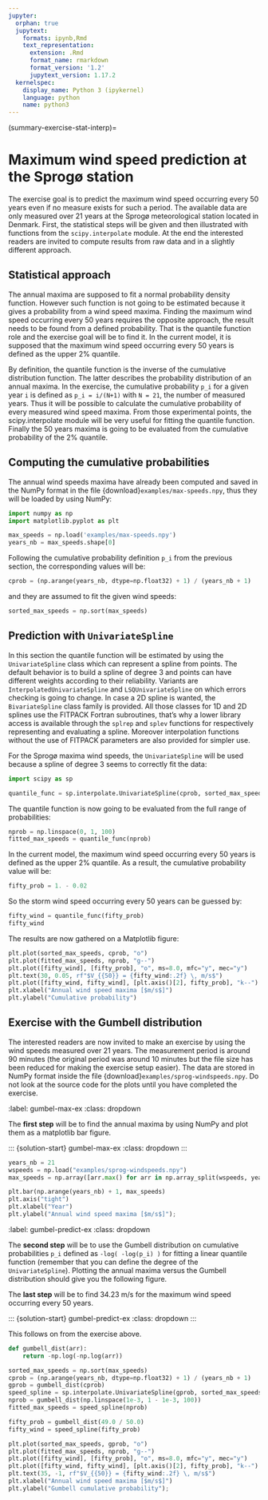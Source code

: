 ```yaml
---
jupyter:
  orphan: true
  jupytext:
    formats: ipynb,Rmd
    text_representation:
      extension: .Rmd
      format_name: rmarkdown
      format_version: '1.2'
      jupytext_version: 1.17.2
  kernelspec:
    display_name: Python 3 (ipykernel)
    language: python
    name: python3
---
```


(summary-exercise-stat-interp)=

# Maximum wind speed prediction at the Sprogø station

The exercise goal is to predict the maximum wind speed occurring every
50 years even if no measure exists for such a period. The available
data are only measured over 21 years at the Sprogø meteorological
station located in Denmark. First, the statistical steps will be given
and then illustrated with functions from the `scipy.interpolate` module. At
the end the interested readers are invited to compute results from raw data
and in a slightly different approach.

## Statistical approach

The annual maxima are supposed to fit a normal probability density
function. However such function is not going to be estimated because
it gives a probability from a wind speed maxima. Finding the maximum wind
speed occurring every 50 years requires the opposite approach, the result
needs to be found from a defined probability. That is the quantile function
role and the exercise goal will be to find it. In the current model,
it is supposed that the maximum wind speed occurring every 50 years is
defined as the upper 2% quantile.

By definition, the quantile function is the inverse of the cumulative
distribution function. The latter describes the probability distribution
of an annual maxima. In the exercise, the cumulative probability `p_i`
for a given year `i` is defined as `p_i = i/(N+1)` with `N = 21`,
the number of measured years. Thus it will be possible to calculate
the cumulative probability of every measured wind speed maxima.
From those experimental points, the scipy.interpolate module will be
very useful for fitting the quantile function. Finally the 50 years
maxima is going to be evaluated from the cumulative probability
of the 2% quantile.

## Computing the cumulative probabilities

The annual wind speeds maxima have already been computed and saved in
the NumPy format in the file {download}`examples/max-speeds.npy`, thus they will be loaded
by using NumPy:

```python
import numpy as np
import matplotlib.pyplot as plt
```

```python
max_speeds = np.load('examples/max-speeds.npy')
years_nb = max_speeds.shape[0]
```

Following the cumulative probability definition `p_i` from the previous
section, the corresponding values will be:

```python
cprob = (np.arange(years_nb, dtype=np.float32) + 1) / (years_nb + 1)
```

and they are assumed to fit the given wind speeds:

```python
sorted_max_speeds = np.sort(max_speeds)
```

## Prediction with `UnivariateSpline`

In this section the quantile function will be estimated by using the
`UnivariateSpline` class which can represent a spline from points. The
default behavior is to build a spline of degree 3 and points can
have different weights according to their reliability. Variants are
`InterpolatedUnivariateSpline` and `LSQUnivariateSpline` on which
errors checking is going to change. In case a 2D spline is wanted,
the `BivariateSpline` class family is provided. All those classes
for 1D and 2D splines use the FITPACK Fortran subroutines, that's why a
lower library access is available through the `splrep` and `splev`
functions for respectively representing and evaluating a spline.
Moreover interpolation functions without the use of FITPACK parameters
are also provided for simpler use.

For the Sprogø maxima wind speeds, the `UnivariateSpline` will be
used because a spline of degree 3 seems to correctly fit the data:

```python
import scipy as sp

quantile_func = sp.interpolate.UnivariateSpline(cprob, sorted_max_speeds)
```

The quantile function is now going to be evaluated from the full range
of probabilities:

```python
nprob = np.linspace(0, 1, 100)
fitted_max_speeds = quantile_func(nprob)
```

In the current model, the maximum wind speed occurring every 50 years is
defined as the upper 2% quantile. As a result, the cumulative probability
value will be:

```python
fifty_prob = 1. - 0.02
```

So the storm wind speed occurring every 50 years can be guessed by:

```python
fifty_wind = quantile_func(fifty_prob)
fifty_wind
```

The results are now gathered on a Matplotlib figure:


```python
plt.plot(sorted_max_speeds, cprob, "o")
plt.plot(fitted_max_speeds, nprob, "g--")
plt.plot([fifty_wind], [fifty_prob], "o", ms=8.0, mfc="y", mec="y")
plt.text(30, 0.05, rf"$V_{{50}} = {fifty_wind:.2f} \, m/s$")
plt.plot([fifty_wind, fifty_wind], [plt.axis()[2], fifty_prob], "k--")
plt.xlabel("Annual wind speed maxima [$m/s$]")
plt.ylabel("Cumulative probability")
```


## Exercise with the Gumbell distribution

The interested readers are now invited to make an exercise by using the wind
speeds measured over 21 years. The measurement period is around 90 minutes
(the original period was around 10 minutes but the file size has been reduced
for making the exercise setup easier). The data are stored in NumPy format
inside the file {download}`examples/sprog-windspeeds.npy`. Do not look at the
source code for the plots until you have completed the exercise.

::: {exercise-start}
:label: gumbel-max-ex
:class: dropdown
:::

The **first step** will be to find the annual maxima by using NumPy and plot
them as a matplotlib bar figure.

::: {exercise-end}
:::

::: {solution-start} gumbel-max-ex
:class: dropdown
:::

```python
years_nb = 21
wspeeds = np.load("examples/sprog-windspeeds.npy")
max_speeds = np.array([arr.max() for arr in np.array_split(wspeeds, years_nb)])
```

```python
plt.bar(np.arange(years_nb) + 1, max_speeds)
plt.axis("tight")
plt.xlabel("Year")
plt.ylabel("Annual wind speed maxima [$m/s$]");
```

::: {solution-end}
:::

::: {exercise-start}
:label: gumbel-predict-ex
:class: dropdown
:::

The **second step** will be to use the Gumbell distribution on cumulative
probabilities `p_i` defined as `-log( -log(p_i) )` for fitting a linear
quantile function (remember that you can define the degree of the
`UnivariateSpline`). Plotting the annual maxima versus the Gumbell
distribution should give you the following figure.

The **last step** will be to find 34.23 m/s for the maximum wind speed
occurring every 50 years.

::: {exercise-end}
:::

::: {solution-start} gumbel-predict-ex
:class: dropdown
:::

This follows on from the exercise above.

```python
def gumbell_dist(arr):
    return -np.log(-np.log(arr))
```

```python
sorted_max_speeds = np.sort(max_speeds)
cprob = (np.arange(years_nb, dtype=np.float32) + 1) / (years_nb + 1)
gprob = gumbell_dist(cprob)
speed_spline = sp.interpolate.UnivariateSpline(gprob, sorted_max_speeds, k=1)
nprob = gumbell_dist(np.linspace(1e-3, 1 - 1e-3, 100))
fitted_max_speeds = speed_spline(nprob)
```

```python
fifty_prob = gumbell_dist(49.0 / 50.0)
fifty_wind = speed_spline(fifty_prob)
```

```python
plt.plot(sorted_max_speeds, gprob, "o")
plt.plot(fitted_max_speeds, nprob, "g--")
plt.plot([fifty_wind], [fifty_prob], "o", ms=8.0, mfc="y", mec="y")
plt.plot([fifty_wind, fifty_wind], [plt.axis()[2], fifty_prob], "k--")
plt.text(35, -1, rf"$V_{{50}} = {fifty_wind:.2f} \, m/s$")
plt.xlabel("Annual wind speed maxima [$m/s$]")
plt.ylabel("Gumbell cumulative probability");
```

::: {solution-end}
:::
